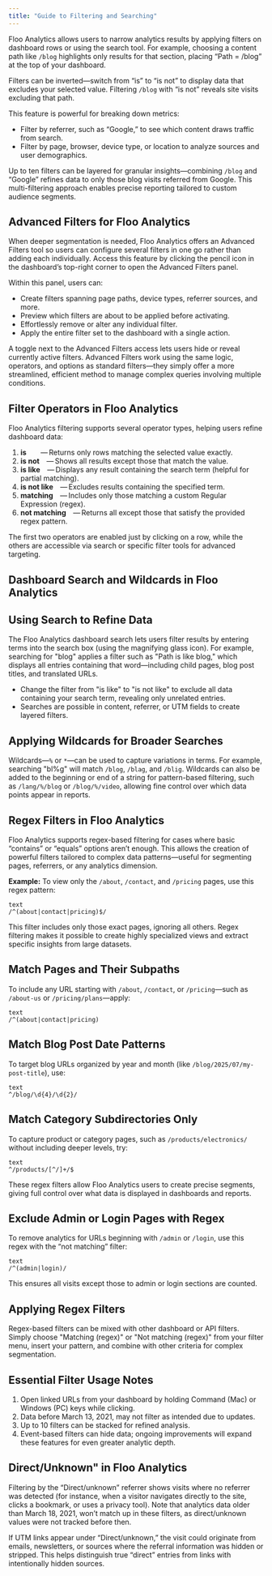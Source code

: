 ```yaml
---
title: "Guide to Filtering and Searching"
---
```


Floo Analytics allows users to narrow analytics results by applying filters on dashboard rows or using the search tool. For example, choosing a content path like `/blog` highlights only results for that section, placing “Path = /blog” at the top of your dashboard.

Filters can be inverted—switch from “is” to “is not” to display data that excludes your selected value. Filtering `/blog` with “is not” reveals site visits excluding that path.

This feature is powerful for breaking down metrics:

- Filter by referrer, such as “Google,” to see which content draws traffic from search.
- Filter by page, browser, device type, or location to analyze sources and user demographics.

Up to ten filters can be layered for granular insights—combining `/blog` and “Google” refines data to only those blog visits referred from Google. This multi-filtering approach enables precise reporting tailored to custom audience segments.

## Advanced Filters for Floo Analytics

When deeper segmentation is needed, Floo Analytics offers an Advanced Filters tool so users can configure several filters in one go rather than adding each individually. Access this feature by clicking the pencil icon in the dashboard’s top-right corner to open the Advanced Filters panel.

Within this panel, users can:

- Create filters spanning page paths, device types, referrer sources, and more.
- Preview which filters are about to be applied before activating.
- Effortlessly remove or alter any individual filter.
- Apply the entire filter set to the dashboard with a single action.

A toggle next to the Advanced Filters access lets users hide or reveal currently active filters. Advanced Filters work using the same logic, operators, and options as standard filters—they simply offer a more streamlined, efficient method to manage complex queries involving multiple conditions.

##  Filter Operators in Floo Analytics

Floo Analytics filtering supports several operator types, helping users refine dashboard data:

1. **is**  — Returns only rows matching the selected value exactly.
2. **is not** — Shows all results except those that match the value.
3. **is like** — Displays any result containing the search term (helpful for partial matching).
4. **is not like** — Excludes results containing the specified term.
5. **matching** — Includes only those matching a custom Regular Expression (regex).
6. **not matching** — Returns all except those that satisfy the provided regex pattern.

The first two operators are enabled just by clicking on a row, while the others are accessible via search or specific filter tools for advanced targeting.

## Dashboard Search and Wildcards in Floo Analytics

## Using Search to Refine Data

The Floo Analytics dashboard search lets users filter results by entering terms into the search box (using the magnifying glass icon). For example, searching for "blog" applies a filter such as "Path is like blog," which displays all entries containing that word—including child pages, blog post titles, and translated URLs.

- Change the filter from "is like" to "is not like" to exclude all data containing your search term, revealing only unrelated entries.
- Searches are possible in content, referrer, or UTM fields to create layered filters.

## Applying Wildcards for Broader Searches

Wildcards—`%` or `*`—can be used to capture variations in terms. For example, searching "bl%g" will match `/blog`, `/blag`, and `/blig`. Wildcards can also be added to the beginning or end of a string for pattern-based filtering, such as `/lang/%/blog` or `/blog/%/video`, allowing fine control over which data points appear in reports.

## Regex Filters in Floo Analytics

Floo Analytics supports regex-based filtering for cases where basic “contains” or “equals” options aren’t enough. This allows the creation of powerful filters tailored to complex data patterns—useful for segmenting pages, referrers, or any analytics dimension.

**Example:** To view only the `/about`, `/contact`, and `/pricing` pages, use this regex pattern:

```
text
/^(about|contact|pricing)$/ 
```

This filter includes only those exact pages, ignoring all others. Regex filtering makes it possible to create highly specialized views and extract specific insights from large datasets.

## Match Pages and Their Subpaths

To include any URL starting with `/about`, `/contact`, or `/pricing`—such as `/about-us` or `/pricing/plans`—apply:

```
text
/^(about|contact|pricing)
```

## Match Blog Post Date Patterns

To target blog URLs organized by year and month (like `/blog/2025/07/my-post-title`), use:

```
text
^/blog/\d{4}/\d{2}/ 
```

## Match Category Subdirectories Only

To capture product or category pages, such as `/products/electronics/` without including deeper levels, try:

```
text
^/products/[^/]+/$ 
```

These regex filters allow Floo Analytics users to create precise segments, giving full control over what data is displayed in dashboards and reports.

## Exclude Admin or Login Pages with Regex

To remove analytics for URLs beginning with `/admin` or `/login`, use this regex with the “not matching” filter:

```
text
/^(admin|login)/ 
```

This ensures all visits except those to admin or login sections are counted.

## Applying Regex Filters

Regex-based filters can be mixed with other dashboard or API filters. Simply choose "Matching (regex)" or "Not matching (regex)" from your filter menu, insert your pattern, and combine with other criteria for complex segmentation.

## Essential Filter Usage Notes

1. Open linked URLs from your dashboard by holding Command (Mac) or Windows (PC) keys while clicking.
2. Data before March 13, 2021, may not filter as intended due to updates.
3. Up to 10 filters can be stacked for refined analysis.
4. Event-based filters can hide data; ongoing improvements will expand these features for even greater analytic depth.

## Direct/Unknown" in Floo Analytics

Filtering by the “Direct/unknown” referrer shows visits where no referrer was detected (for instance, when a visitor navigates directly to the site, clicks a bookmark, or uses a privacy tool). Note that analytics data older than March 18, 2021, won’t match up in these filters, as direct/unknown values were not tracked before then.

If UTM links appear under “Direct/unknown,” the visit could originate from emails, newsletters, or sources where the referral information was hidden or stripped. This helps distinguish true “direct” entries from links with intentionally hidden sources.
